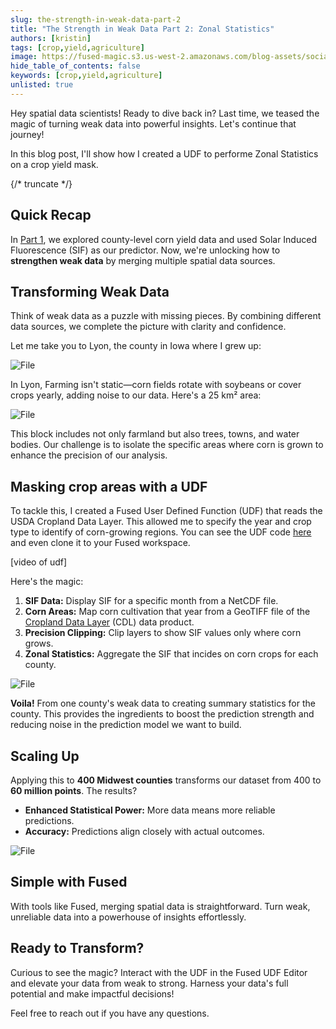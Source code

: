 ```yaml
---
slug: the-strength-in-weak-data-part-2
title: "The Strength in Weak Data Part 2: Zonal Statistics"
authors: [kristin]
tags: [crop,yield,agriculture]
image: https://fused-magic.s3.us-west-2.amazonaws.com/blog-assets/social_kristin.png
hide_table_of_contents: false
keywords: [crop,yield,agriculture]
unlisted: true
---
```


Hey spatial data scientists! Ready to dive back in? Last time, we teased the magic of turning weak data into powerful insights. Let's continue that journey!

In this blog post, I'll show how I created a UDF to performe Zonal Statistics on a crop yield mask.


<ReactPlayer className="video__player" playing={true} muted={true} controls height="100%" url="https://fused-magic.s3.us-west-2.amazonaws.com/blog-assets/kristin2_1080.mp4" width="100%" />



{/* truncate */}

## Quick Recap

In [Part 1](/blog/the-strength-in-weak-data/), we explored county-level corn yield data and used Solar Induced Fluorescence (SIF) as our predictor. Now, we're unlocking how to **strengthen weak data** by merging multiple spatial data sources.

## Transforming Weak Data

Think of weak data as a puzzle with missing pieces. By combining different data sources, we complete the picture with clarity and confidence.

Let me take you to Lyon, the county in Iowa where I grew up:


<div style={{textAlign: 'center'}}>
<img src={ImgK1} alt="File" style={{width: 800}} />
</div>

In Lyon, Farming isn't static—corn fields rotate with soybeans or cover crops yearly, adding noise to our data. Here's a 25 km² area:


<div style={{textAlign: 'center'}}>
<img src={ImgK2} alt="File" style={{width: 800}} />
</div>


This block includes not only farmland but also trees, towns, and water bodies. Our challenge is to isolate the specific areas where corn is grown to enhance the precision of our analysis.

## Masking crop areas with a UDF

To tackle this, I created a Fused User Defined Function (UDF) that reads the USDA Cropland Data Layer. This allowed me to specify the year and crop type to identify of corn-growing regions. You can see the UDF code [here](https://www.fused.io/workbench/catalog/Crop_Mask_Zonal_Statistics-dc1e6bf9-e2e6-4a1b-9061-094bc4825978) and even clone it to your Fused workspace.




[video of udf]


Here's the magic:

1. **SIF Data:** Display SIF for a specific month from a NetCDF file.
2. **Corn Areas:** Map corn cultivation that year from a GeoTIFF file of the [Cropland Data Layer](https://nassgeodata.gmu.edu/CropScape/) (CDL) data product.
3. **Precision Clipping:** Clip layers to show SIF values only where corn grows.
4. **Zonal Statistics:** Aggregate the SIF that incides on corn crops for each county.


<div style={{textAlign: 'center'}}>
<img src={ImgK3} alt="File" style={{width: 800}} />
</div>


**Voila!** From one county's weak data to creating summary statistics for the county. This provides the ingredients to boost the prediction strength and reducing noise in the prediction model we want to build.

## Scaling Up

Applying this to **400 Midwest counties** transforms our dataset from 400 to **60 million points**. The results?

- **Enhanced Statistical Power:** More data means more reliable predictions.
- **Accuracy:** Predictions align closely with actual outcomes.


<div style={{textAlign: 'center'}}>
<img src={ImgK4} alt="File" style={{width: 800}} />
</div>


## Simple with Fused

With tools like Fused, merging spatial data is straightforward. Turn weak, unreliable data into a powerhouse of insights effortlessly.

## Ready to Transform?

Curious to see the magic? Interact with the UDF in the Fused UDF Editor and elevate your data from weak to strong. Harness your data's full potential and make impactful decisions!

Feel free to reach out if you have any questions.
